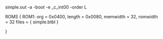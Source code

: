 simple.out
-a
-boot
-e _c_int00
-order L

ROMS
{
   ROM1:  org = 0x0400, length = 0x0080, memwidth = 32, romwidth = 32
          files = { simple.btbl }
          
}          
          
          
          